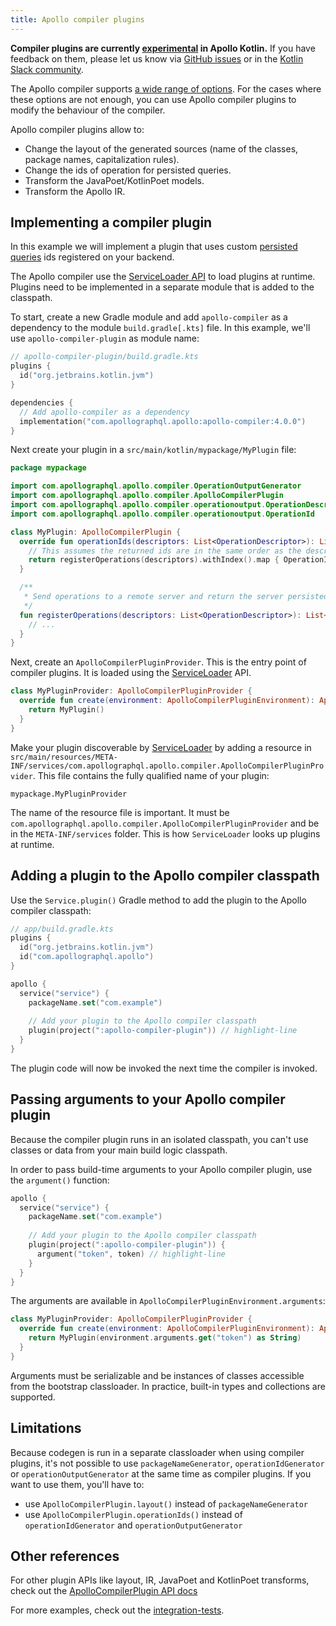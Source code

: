 ```yaml
---
title: Apollo compiler plugins
---
```


<ExperimentalFeature>

**Compiler plugins are currently [experimental](https://www.apollographql.com/docs/resources/product-launch-stages/#experimental-features) in Apollo Kotlin.** If you have feedback on them, please let us know via [GitHub issues](https://github.com/apollographql/apollo-kotlin/issues/new?assignees=&labels=Type%3A+Bug&template=bug_report.md) or in the [Kotlin Slack community](https://slack.kotl.in/).

</ExperimentalFeature>

The Apollo compiler supports [a wide range of options](../advanced/plugin-configuration). For the cases where these options are not enough, you can use Apollo compiler plugins to modify the behaviour of the compiler. 

Apollo compiler plugins allow to:

* Change the layout of the generated sources (name of the classes, package names, capitalization rules).
* Change the ids of operation for persisted queries.
* Transform the JavaPoet/KotlinPoet models.
* Transform the Apollo IR.

## Implementing a compiler plugin

In this example we will implement a plugin that uses custom [persisted queries](../advanced/persisted-queries) ids registered on your backend. 

The Apollo compiler use the [ServiceLoader API](https://docs.oracle.com/javase/8/docs/api/java/util/ServiceLoader.html) to load plugins at runtime. Plugins need to be implemented in a separate module that is added to the classpath.

To start, create a new Gradle module and add `apollo-compiler` as a dependency to the module `build.gradle[.kts]` file. In this example, we'll use `apollo-compiler-plugin` as module name:

```kotlin
// apollo-compiler-plugin/build.gradle.kts
plugins {
  id("org.jetbrains.kotlin.jvm")
}

dependencies {
  // Add apollo-compiler as a dependency
  implementation("com.apollographql.apollo:apollo-compiler:4.0.0")  
}
```

Next create your plugin in a `src/main/kotlin/mypackage/MyPlugin` file:

```kotlin
package mypackage

import com.apollographql.apollo.compiler.OperationOutputGenerator
import com.apollographql.apollo.compiler.ApolloCompilerPlugin
import com.apollographql.apollo.compiler.operationoutput.OperationDescriptor
import com.apollographql.apollo.compiler.operationoutput.OperationId

class MyPlugin: ApolloCompilerPlugin {
  override fun operationIds(descriptors: List<OperationDescriptor>): List<OperationId> {
    // This assumes the returned ids are in the same order as the descriptors
    return registerOperations(descriptors).withIndex().map { OperationId(it.value, descriptors[it.index].name) }
  }

  /**
   * Send operations to a remote server and return the server persisted ids 
   */
  fun registerOperations(descriptors: List<OperationDescriptor>): List<String> {
    // ...
  }
}
```

Next, create an `ApolloCompilerPluginProvider`. This is the entry point of compiler plugins. It is loaded using the [ServiceLoader](https://docs.oracle.com/javase/8/docs/api/java/util/ServiceLoader.html) API.

```kotlin
class MyPluginProvider: ApolloCompilerPluginProvider {
  override fun create(environment: ApolloCompilerPluginEnvironment): ApolloCompilerPlugin {
    return MyPlugin()
  }
}
```

Make your plugin discoverable by [ServiceLoader](https://docs.oracle.com/javase/8/docs/api/java/util/ServiceLoader.html) by adding a resource in `src/main/resources/META-INF/services/com.apollographql.apollo.compiler.ApolloCompilerPluginProvider`. This file contains the fully qualified name of your plugin: 

```
mypackage.MyPluginProvider
```

<Note>

The name of the resource file is important. It must be `com.apollographql.apollo.compiler.ApolloCompilerPluginProvider` and be in the `META-INF/services` folder. This is how `ServiceLoader` looks up plugins at runtime.
</Note>

## Adding a plugin to the Apollo compiler classpath

Use the `Service.plugin()` Gradle method to add the plugin to the Apollo compiler classpath:

```kotlin
// app/build.gradle.kts
plugins {
  id("org.jetbrains.kotlin.jvm")
  id("com.apollographql.apollo")
}

apollo {
  service("service") {
    packageName.set("com.example")
    
    // Add your plugin to the Apollo compiler classpath
    plugin(project(":apollo-compiler-plugin")) // highlight-line
  }
}
```

The plugin code will now be invoked the next time the compiler is invoked.

## Passing arguments to your Apollo compiler plugin

Because the compiler plugin runs in an isolated classpath, you can't use classes or data from your main build logic classpath. 

In order to pass build-time arguments to your Apollo compiler plugin, use the `argument()` function:

```kotlin
apollo {
  service("service") {
    packageName.set("com.example")
    
    // Add your plugin to the Apollo compiler classpath
    plugin(project(":apollo-compiler-plugin")) {
      argument("token", token) // highlight-line
    }
  }
}
```

The arguments are available in `ApolloCompilerPluginEnvironment.arguments`:

```kotlin
class MyPluginProvider: ApolloCompilerPluginProvider {
  override fun create(environment: ApolloCompilerPluginEnvironment): ApolloCompilerPlugin {
    return MyPlugin(environment.arguments.get("token") as String)
  }
}
```

Arguments must be serializable and be instances of classes accessible from the bootstrap classloader. In practice, built-in types and collections are supported.

## Limitations 

Because codegen is run in a separate classloader when using compiler plugins, it's not possible to use `packageNameGenerator`, `operationIdGenerator` or `operationOutputGenerator` at the same time as compiler plugins. If you want to use them, you'll have to:

* use `ApolloCompilerPlugin.layout()` instead of `packageNameGenerator`
* use `ApolloCompilerPlugin.operationIds()` instead of `operationIdGenerator` and `operationOutputGenerator`

## Other references

For other plugin APIs like layout, IR, JavaPoet and KotlinPoet transforms, check out the [ApolloCompilerPlugin API docs](https://www.apollographql.com/docs/kotlin/kdoc/apollo-compiler/com.apollographql.apollo.compiler/-apollo-compiler-plugin/index.html)

For more examples, check out the [integration-tests](https://github.com/apollographql/apollo-kotlin/tree/main/tests/compiler-plugins).
